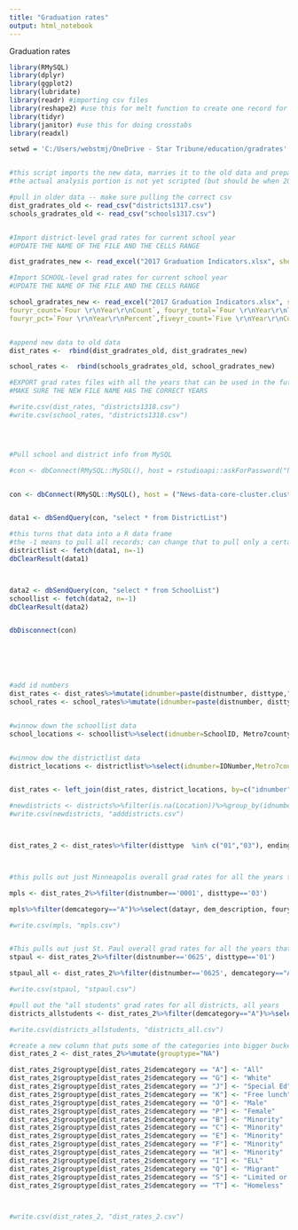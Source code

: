 ---
title: "Graduation rates"
output: html_notebook
---

Graduation rates

```{r}
library(RMySQL)
library(dplyr)
library(ggplot2)
library(lubridate)
library(readr) #importing csv files
library(reshape2) #use this for melt function to create one record for each team
library(tidyr)
library(janitor) #use this for doing crosstabs
library(readxl)

setwd = 'C:/Users/webstmj/OneDrive - Star Tribune/education/gradrates'


#this script imports the new data, marries it to the old data and prepares it for analysis
#the actual analysis portion is not yet scripted (but should be when 2018 data comes out)
```



```{r}

#pull in older data -- make sure pulling the correct csv
dist_gradrates_old <- read_csv("districts1317.csv") 
schools_gradrates_old <- read_csv("schools1317.csv")


#Import district-level grad rates for current school year
#UPDATE THE NAME OF THE FILE AND THE CELLS RANGE

dist_gradrates_new <- read_excel("2017 Graduation Indicators.xlsx", sheet="District", range="B6:T11026") %>%   rename(datayr=`Data\r\nYear`, distnumber=`District\r\nNumber`, disttype=`District\r\nType`, districtname=`District\r\nName`, demcategory=`Demographic\r\nCategory`, dem_description=`Demographic\r\nDescription`, ending_status=`Ending\r\nStatus`, fouryr_count=`Four \r\nYear\r\nCount`, fouryr_total=`Four \r\nYear\r\nTotal`, fouryr_pct=`Four \r\nYear\r\nPercent`,fiveyr_count=`Five \r\nYear\r\nCount`, fiveyr_total=`Five \r\nYear\r\nTotal`, fiveyr_pct=`Five \r\nYear\r\nPercent`, sixyr_count=`Six \r\nYear\r\nCount`, sixyr_total=`Six \r\nYear\r\nTotal`, sixyr_pct=`Six\r\nYear\r\nPercent`, sevenyr_count=`Seven \r\nYear\r\nCount`, sevenyr_total=`Seven\r\nYear\r\nTotal`, sevenyr_pct=`Seven\r\nYear\r\nPercent`)

#Import SCHOOL-level grad rates for current school year
#UPDATE THE NAME OF THE FILE AND THE CELLS RANGE

school_gradrates_new <- read_excel("2017 Graduation Indicators.xlsx", sheet="School", range="A6:X17322") %>% rename(datayr=`Data\r\nYear`, distnumber=`District\r\nNumber`, disttype=`District\r\nType`, districtname=`District\r\nName`, schoolnumber=`School\r\nNumber`, schoolname=`School\r\nName`,        demcategory=`Demographic\r\nGroup`, dem_description=`Demographic\r\nDescription`, ending_status=`Ending\r\nStatus`, 
fouryr_count=`Four \r\nYear\r\nCount`, fouryr_total=`Four \r\nYear\r\nTotal`, 
fouryr_pct=`Four \r\nYear\r\nPercent`,fiveyr_count=`Five \r\nYear\r\nCount`, fiveyr_total=`Five \r\nYear\r\nTotal`, fiveyr_pct=`Five \r\nYear\r\nPercent`, sixyr_count=`Six \r\nYear\r\nCount`, sixyr_total=`Six \r\nYear\r\nTotal`, sixyr_pct=`Six\r\nYear\r\nPercent`, sevenyr_count=`Seven \r\nYear\r\nCount`, sevenyr_total=`Seven\r\nYear\r\nTotal`, sevenyr_pct=`Seven\r\nYear\r\nPercent`, schoolclassification=`School Classification`, schoolcountynumber=`School County Number`, schoolcountyname=`School County Name`)


#append new data to old data
dist_rates <-  rbind(dist_gradrates_old, dist_gradrates_new)

school_rates <-  rbind(schools_gradrates_old, school_gradrates_new)

#EXPORT grad rates files with all the years that can be used in the future
#MAKE SURE THE NEW FILE NAME HAS THE CORRECT YEARS

#write.csv(dist_rates, "districts1318.csv")
#write.csv(school_rates, "districts1318.csv")




#Pull school and district info from MySQL

#con <- dbConnect(RMySQL::MySQL(), host = rstudioapi::askForPassword("host"), dbname="Schools", user= rstudioapi::askForPassword("Database user"), password=rstudioapi::askForPassword("Database password"))


con <- dbConnect(RMySQL::MySQL(), host = ("News-data-core-cluster.cluster-c2rw15kieaez.us-east-2.rds.amazonaws.com"), dbname="Schools", user= ("maryjow"), password=("towns-green-shovel"))


data1 <- dbSendQuery(con, "select * from DistrictList")

#this turns that data into a R data frame
#the -1 means to pull all records; can change that to pull only a certain number
districtlist <- fetch(data1, n=-1)
dbClearResult(data1)



data2 <- dbSendQuery(con, "select * from SchoolList")
schoollist <- fetch(data2, n=-1)
dbClearResult(data2)


dbDisconnect(con)






#add id numbers
dist_rates <- dist_rates%>%mutate(idnumber=paste(distnumber, disttype,"000", sep="-"))
school_rates <- school_rates%>%mutate(idnumber=paste(distnumber, disttype, schoolnumber, sep="-"))


#winnow down the schoollist data
school_locations <- schoollist%>%select(idnumber=SchoolID, Metro7county, Location)


#winnow dow the districtlist data
district_locations <- districtlist%>%select(idnumber=IDNumber,Metro7county=Metro7County, Location, County)


dist_rates <- left_join(dist_rates, district_locations, by=c("idnumber"="idnumber"))

#newdistricts <- districts%>%filter(is.na(Location))%>%group_by(idnumber, distnumber, disttype, districtname)%>%summarise(count=n())
#write.csv(newdistricts, "adddistricts.csv")



dist_rates_2 <- dist_rates%>%filter(disttype  %in% c("01","03"), ending_status=="Graduate")




```
```{r}

#this pulls out just Minneapolis overall grad rates for all the years that we have

mpls <- dist_rates_2%>%filter(distnumber=='0001', disttype=='03')

mpls%>%filter(demcategory=="A")%>%select(datayr, dem_description, fouryr_count, fouryr_total, fouryr_pct)%>%arrange(datayr)

#write.csv(mpls, "mpls.csv")


#This pulls out just St. Paul overall grad rates for all the years that we have
stpaul <- dist_rates_2%>%filter(distnumber=='0625', disttype=='01')

stpaul_all <- dist_rates_2%>%filter(distnumber=='0625', demcategory=="A")%>%select(datayr, dem_description, fouryr_count, fouryr_total, fouryr_pct)%>%arrange(datayr)

#write.csv(stpaul, "stpaul.csv")
```
```{r}

#pull out the "all students" grad rates for all districts, all years
districts_allstudents <- dist_rates_2%>%filter(demcategory=="A")%>%select(districtname, Metro7county, datayr, fouryr_pct)

#write.csv(districts_allstudents, "districts_all.csv")


```
```{r}

#create a new column that puts some of the categories into bigger buckets
dist_rates_2 <- dist_rates_2%>%mutate(grouptype="NA")

dist_rates_2$grouptype[dist_rates_2$demcategory == "A"] <- "All"
dist_rates_2$grouptype[dist_rates_2$demcategory == "G"] <- "White"
dist_rates_2$grouptype[dist_rates_2$demcategory == "J"] <- "Special Ed"
dist_rates_2$grouptype[dist_rates_2$demcategory == "K"] <- "Free lunch"
dist_rates_2$grouptype[dist_rates_2$demcategory == "O"] <- "Male"
dist_rates_2$grouptype[dist_rates_2$demcategory == "P"] <- "Female"
dist_rates_2$grouptype[dist_rates_2$demcategory == "B"] <- "Minority"
dist_rates_2$grouptype[dist_rates_2$demcategory == "C"] <- "Minority"
dist_rates_2$grouptype[dist_rates_2$demcategory == "E"] <- "Minority"
dist_rates_2$grouptype[dist_rates_2$demcategory == "F"] <- "Minority"
dist_rates_2$grouptype[dist_rates_2$demcategory == "H"] <- "Minority"
dist_rates_2$grouptype[dist_rates_2$demcategory == "I"] <- "ELL"
dist_rates_2$grouptype[dist_rates_2$demcategory == "Q"] <- "Migrant"
dist_rates_2$grouptype[dist_rates_2$demcategory == "S"] <- "Limited or interrupted"
dist_rates_2$grouptype[dist_rates_2$demcategory == "T"] <- "Homeless"



#write.csv(dist_rates_2, "dist_rates_2.csv")



```

